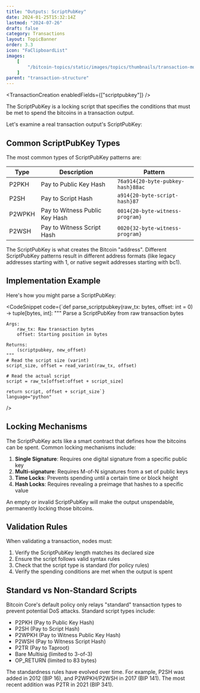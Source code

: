 ```yaml
---
title: "Outputs: ScriptPubKey"
date: 2024-01-25T15:32:14Z
lastmod: "2024-07-26"
draft: false
category: Transactions
layout: TopicBanner
order: 3.3
icon: "FaClipboardList"
images:
    [
        "/bitcoin-topics/static/images/topics/thumbnails/transaction-module/fees-thumbnail-scriptpubkey.jpg"
    ]
parent: "transaction-structure"
---
```


<TransactionCreation enabledFields={["scriptpubkey"]} />

The ScriptPubKey is a locking script that specifies the conditions that must be met to spend the bitcoins in a transaction output.

Let's examine a real transaction output's ScriptPubKey:

<div className="dark:hidden w-full rounded-xl overflow-hidden">
    <SvgDisplay
        src="/bitcoin-topics/static/images/topics/transactions/fees/tx-scriptpubkey.png"
        width="100%"
        height="auto"
    />
</div>
<div className="hidden dark:block w-full rounded-xl overflow-hidden">
    <SvgDisplay
        src="/bitcoin-topics/static/images/topics/transactions/fees/tx-scriptpubkey.png"
        width="100%"
        height="auto"
    />
</div>

## Common ScriptPubKey Types

The most common types of ScriptPubKey patterns are:

| Type   | Description                    | Pattern                           |
| ------ | ------------------------------ | --------------------------------- |
| P2PKH  | Pay to Public Key Hash         | `76a914{20-byte-pubkey-hash}88ac` |
| P2SH   | Pay to Script Hash             | `a914{20-byte-script-hash}87`     |
| P2WPKH | Pay to Witness Public Key Hash | `0014{20-byte-witness-program}`   |
| P2WSH  | Pay to Witness Script Hash     | `0020{32-byte-witness-program}`   |

<ExpandableAlert title="Note" type="info">
    The ScriptPubKey is what creates the Bitcoin "address". Different
    ScriptPubKey patterns result in different address formats (like legacy
    addresses starting with 1, or native segwit addresses starting with bc1).
</ExpandableAlert>

## Implementation Example

Here's how you might parse a ScriptPubKey:

<CodeSnippet
    code={`def parse_scriptpubkey(raw_tx: bytes, offset: int = 0) -> tuple[bytes, int]:
    """
    Parse a ScriptPubKey from raw transaction bytes
    
    Args:
        raw_tx: Raw transaction bytes
        offset: Starting position in bytes
        
    Returns:
        (scriptpubkey, new_offset)
    """
    # Read the script size (varint)
    script_size, offset = read_varint(raw_tx, offset)
    
    # Read the actual script
    script = raw_tx[offset:offset + script_size]
    
    return script, offset + script_size`}
    language="python"
/>

## Locking Mechanisms

The ScriptPubKey acts like a smart contract that defines how the bitcoins can be spent. Common locking mechanisms include:

1. **Single Signature**: Requires one digital signature from a specific public key
2. **Multi-signature**: Requires M-of-N signatures from a set of public keys
3. **Time Locks**: Prevents spending until a certain time or block height
4. **Hash Locks**: Requires revealing a preimage that hashes to a specific value

<ExpandableAlert title="Warning" type="warning">
    An empty or invalid ScriptPubKey will make the output unspendable,
    permanently locking those bitcoins.
</ExpandableAlert>

## Validation Rules

When validating a transaction, nodes must:

1. Verify the ScriptPubKey length matches its declared size
2. Ensure the script follows valid syntax rules
3. Check that the script type is standard (for policy rules)
4. Verify the spending conditions are met when the output is spent

## Standard vs Non-Standard Scripts

Bitcoin Core's default policy only relays "standard" transaction types to prevent potential DoS attacks. Standard script types include:

-   P2PKH (Pay to Public Key Hash)
-   P2SH (Pay to Script Hash)
-   P2WPKH (Pay to Witness Public Key Hash)
-   P2WSH (Pay to Witness Script Hash)
-   P2TR (Pay to Taproot)
-   Bare Multisig (limited to 3-of-3)
-   OP_RETURN (limited to 83 bytes)

<ExpandableAlert title="Historical Note" type="info">
    The standardness rules have evolved over time. For example, P2SH was added
    in 2012 (BIP 16), and P2WPKH/P2WSH in 2017 (BIP 141). The most recent
    addition was P2TR in 2021 (BIP 341).
</ExpandableAlert>
